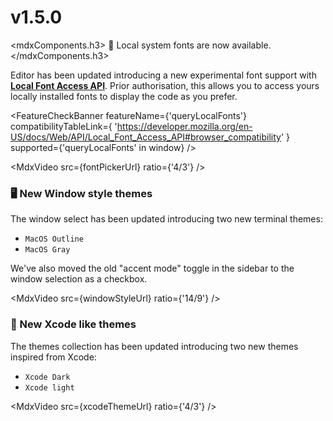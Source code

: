 
# v1.5.0

<mdxComponents.h3>
  🔡 Local system fonts are now available. <ExperimentalChip />
</mdxComponents.h3>

Editor has been updated introducing a new experimental font support with **[Local Font Access API](https://developer.mozilla.org/en-US/docs/Web/API/Local_Font_Access_API)**.
Prior authorisation, this allows you to access yours locally installed fonts to display the code as you prefer.

<FeatureCheckBanner
  featureName={'queryLocalFonts'}
  compatibilityTableLink={
    'https://developer.mozilla.org/en-US/docs/Web/API/Local_Font_Access_API#browser_compatibility'
  }
  supported={'queryLocalFonts' in window}
/>

<MdxVideo src={fontPickerUrl} ratio={'4/3'} />

### 🖥️ New Window style themes

The window select has been updated introducing two new terminal themes:

- `MacOS Outline`
- `MacOS Gray`

We've also moved the old "accent mode" toggle in the sidebar to the window selection as a checkbox.

<MdxVideo src={windowStyleUrl} ratio={'14/9'} />

### 🎨 New Xcode like themes

The themes collection has been updated introducing two new themes inspired from Xcode:

- `Xcode Dark`
- `Xcode light`

<MdxVideo src={xcodeThemeUrl} ratio={'4/3'} />
